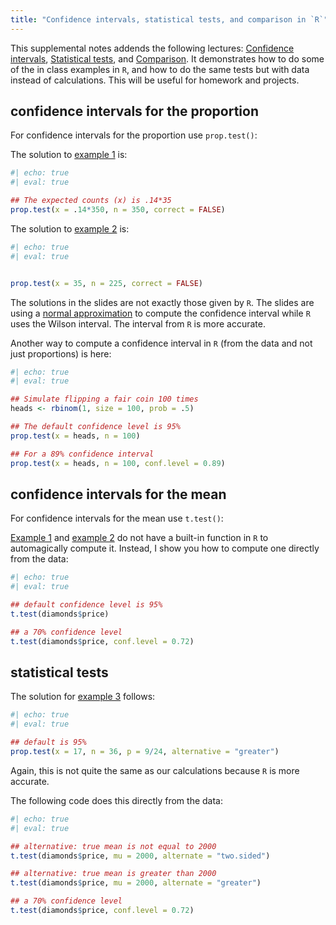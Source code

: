 ```yaml
---
title: "Confidence intervals, statistical tests, and comparison in `R`"
---
```


::: callout-note
This supplemental notes addends the following lectures: [Confidence intervals](https://stats1010-f22.github.io/website/slides/lect_14.html#/title-slide), [Statistical tests](https://stats1010-f22.github.io/website/slides/lect_15.html#/title-slide), and [Comparison](https://stats1010-f22.github.io/website/slides/lect_16.html#/title-slide). It demonstrates how to do some of the in class examples in `R`, and how to do the same tests but with data instead of calculations. This will be useful for homework and projects.
:::

## confidence intervals for the proportion

For confidence intervals for the proportion use `prop.test()`:

The solution to [example 1](https://stats1010-f22.github.io/website/slides/lect_14.html#/example-1) is:

```r
#| echo: true
#| eval: true

## The expected counts (x) is .14*35
prop.test(x = .14*350, n = 350, correct = FALSE)
```

The solution to [example 2](https://stats1010-f22.github.io/website/slides/lect_14.html#/example-2) is:

```r
#| echo: true
#| eval: true


prop.test(x = 35, n = 225, correct = FALSE)
```

The solutions in the slides are not exactly those given by `R`. The slides are using a [normal approximation](https://en.m.wikipedia.org/wiki/Binomial_proportion_confidence_interval) to compute the confidence interval while `R` uses the Wilson interval. The interval from `R` is more accurate.

Another way to compute a confidence interval in `R` (from the data and not just proportions) is here:

```r
#| echo: true
#| eval: true

## Simulate flipping a fair coin 100 times
heads <- rbinom(1, size = 100, prob = .5)

## The default confidence level is 95%
prop.test(x = heads, n = 100)

## For a 89% confidence interval
prop.test(x = heads, n = 100, conf.level = 0.89)
```

## confidence intervals for the mean

For confidence intervals for the mean use `t.test()`:

[Example 1](https://stats1010-f22.github.io/website/slides/lect_14.html#/example-1-1) and [example 2](https://stats1010-f22.github.io/website/slides/lect_14.html#/example-2-1) do not have a built-in function in `R` to automagically compute it. Instead, I show you how to compute one directly from the data:

```r
#| echo: true
#| eval: true

## default confidence level is 95%
t.test(diamonds$price)

## a 70% confidence level
t.test(diamonds$price, conf.level = 0.72)
```


## statistical tests

The solution for [example 3](https://stats1010-f22.github.io/website/slides/lect_15.html#/example-3) follows:

```r
#| echo: true
#| eval: true

## default is 95%
prop.test(x = 17, n = 36, p = 9/24, alternative = "greater")
```

Again, this is not quite the same as our calculations because `R` is more accurate.


The following code does this directly from the data:
```r
#| echo: true
#| eval: true

## alternative: true mean is not equal to 2000
t.test(diamonds$price, mu = 2000, alternate = "two.sided")

## alternative: true mean is greater than 2000
t.test(diamonds$price, mu = 2000, alternate = "greater")

## a 70% confidence level
t.test(diamonds$price, conf.level = 0.72)
```
